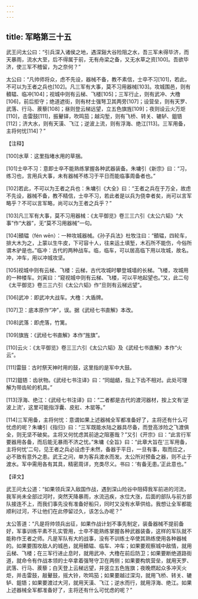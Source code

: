 ```yaml
---
---
---
```

title: 军略第三十五
---




武王问太公曰：“引兵深入诸侯之地，遇深谿大谷险阻之水，吾三军未得毕济，而天暴雨，流水大至，后不得属于前，无有舟梁之备，又无水草之资[100]。吾欲毕济，使三军不稽留，为之奈何？”

太公曰：“凡帅师将众，虑不先设，器械不备，教不素信，士卒不习[101]，若此，不可以为王者之兵也[102]。凡三军有大事，莫不习用器械[103]。攻城围邑，则有轒辒、临冲[104]；视城中则有云梯、飞楼[105]；三军行止，则有武冲、大橹[106]，前后拒守；绝道遮街，则有材士强弩卫其两旁[107]；设营垒，则有天罗、武落、行马、蒺藜[108]；昼则登云梯远望，立五色旗旌[109]；夜则设云火万炬[110]，击雷鼓[111]，振鼙铎，吹鸣笳；越沟堑，则有飞桥、转关、辘轳、鉏铻[112]；济大水，则有天潢、飞江；逆波上流，则有浮海、绝江[113]。三军用备，主将何忧[114]？”

【注释】

[100]水草：这里指堵水用的草捆。

[101]士卒不习：意即士卒不能熟练掌握各种武器装备。朱墉引《新宗》曰：“习，练习也，言用兵大事，未有器械不练习于平日而能临事周备者也。”

[102]若此，不可以为王者之兵也：朱墉引《大全》曰：“王者之兵在于万全，故虑不先设，器械不备，教不精信，士卒不习，若此者是以兵为侥幸者矣，尚可以言军略乎？不可以言军略，尚可以为王者之兵乎？”

[103]凡三军有大事，莫不习用器械：《太平御览》卷三三六引《太公六韬》“大事”作“大器”，无“莫不习用器械”一句。

[104]轒辒（fén wēn）：一种攻城器械。《孙子兵法》杜牧注曰：“轒辒，四轮车，排大木为之，上蒙以生牛皮，下可容十人，往来运土填堑，木石所不能伤，今俗所谓木驴是也。”临冲：古代的两种战车。临，临车，可以居高临下用以攻城，故名。冲，冲车，用以冲城攻坚。

[105]视城中则有云梯、飞楼：云梯，古代攻城时攀登城墙的长梯。飞楼，攻城用的一种楼车。刘寅曰：“窥视城中则有云梯、飞楼，可以平地起望也。”又，此二句《太平御览》卷三三六引《太公六韬》作“旦则有云梯远望”。

[106]武冲：即武冲大战车。大橹：大盾牌。

[107]卫：底本原作“冲”，误。据《武经七书直解》本改。

[108]武落：即虎落，竹篱。

[109]旗旌：《武经七书直解》本作“旌旗”。

[110]云火：《太平御览》卷三三六引《太公六韬》及《武经七书直解》本作“火云”。

[111]雷鼓：古时祭天神时用的鼓，这里指的是军中大鼓。

[112]鉏铻：齿状物。《武经七书注译》曰：“同龃龉，指上下齿不相对。此处可理解为带齿轮的机具。”

[113]浮海、绝江：《武经七书注译》曰：“二者都是古代的渡河器材，按上文有‘逆波上流’，这里可能指浮囊、皮舡、木罂等。”

[114]三军用备，主将何忧：意谓如果上述器械全军都准备好了，主将还有什么可忧虑的呢？朱墉引《指归》曰：“三军既能水陆之器具尽备，而登高涉险之飞渡俱全，则无坚不破矣。主将又何忧虑其前途之阻塞哉？”又引《开宗》曰：“此言行军要器用各备，而后能无暴雨不济之忧。”朱墉《全旨》曰：“此章大旨在‘三军用备，主将何忧’二句，见王者之兵必设虑于未然，备器于平日，一旦有事，取而应之，必不致有意外之患。武王之问，单为客兵渡水而发。太公所对预备之器，则不止于渡水。军中需用各有其具，精密周详，充类尽义。书曰：‘有备无患。’正此意也。”

【译文】

武王问太公道：“如果领兵深入敌国作战，遇到深山险谷中阻碍我军前进的河流，我军尚未全部过河时，突然天降暴雨，水流迅疾，水位大涨，后面的部队与前方部队接连不上，而我们事先没有准备好船只，同时又没有水草供给。我想让全军都能顺利过河，不让他们在此停留过久，该怎么办呢？”

太公答道：“凡是将帅领兵出征，如果作战计划不事先制定，装备器械不提前备好，军事训练平素不扎实管用，士卒不能熟练掌握各种武器装备，这样的军队就不能称作王者之师。凡是军队有大的战事，没有不训练士卒使其熟练使用各种器械的。如果要围攻敌人的城邑，就用轒辒、临车、冲车；如果要观察城中敌情，就用云梯、飞楼；在三军行进止息时，就用武冲、大橹在前后防卫；如果要断绝道路街道，就命令有作战本领的士卒拿着强弩守卫在两侧；如果要构筑营垒，就用天罗、武落、行马、蒺藜；白天登上云梯远望，并竖立五色旌旗；夜晚燃起众多冲天火炬，并击雷鼓，敲鼙鼓，摇大铃，吹鸣笳；如果要越过深沟，就用飞桥、转关、辘轳、鉏铻；如果要渡过大河，就用天潢、飞江；逆水而行，就用浮海、绝江。如果上述器械全军都准备好了，主将还有什么可忧虑的呢？”